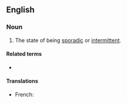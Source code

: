 ==English==

===Noun===
{{en-noun}}

# The state of being [[sporadic]] or [[intermittent]].

====Related terms====
* {{l|en|intermittent}}

====Translations====
{{trans-top|state of being intermittent}}
* French: {{t+|fr|intermittence|f}}
{{trans-mid}}
{{trans-bottom}}